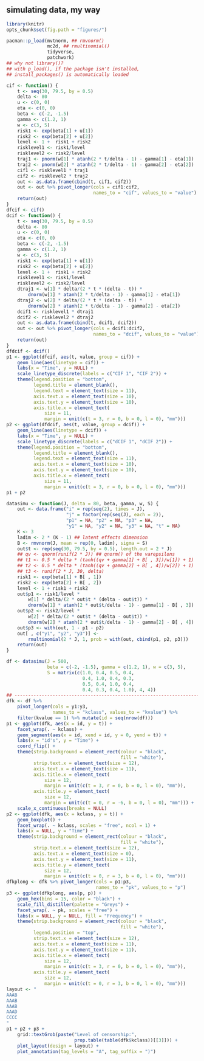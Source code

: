## simulating data, my way

```r
library(knitr)
opts_chunk$set(fig.path = "figures/")
```

```r
pacman::p_load(mvtnorm, ## rmvnorm()
               mc2d, ## rmultinomial()
               tidyverse,
               patchwork)
## why not library()?
## with p_load(), if the package isn't installed,
## install_packages() is automatically loaded
```

```r
cif <- function() {
    t <- seq(30, 79.5, by = 0.5)
    delta <- 80
    u <- c(0, 0)
    eta <- c(0, 0)
    beta <- c(-2, -1.5)
    gamma <- c(1.2, 1)
    w <- c(3, 5)
    risk1 <- exp(beta[1] + u[1])
    risk2 <- exp(beta[2] + u[2])
    level <- 1 +  risk1 + risk2
    risklevel1 <- risk1/level
    risklevel2 <- risk2/level
    traj1 <- pnorm(w[1] * atanh(2 * t/delta - 1) - gamma[1] - eta[1])
    traj2 <- pnorm(w[2] * atanh(2 * t/delta - 1) - gamma[2] - eta[2])
    cif1 <- risklevel1 * traj1
    cif2 <- risklevel2 * traj2
    out <- as.data.frame(cbind(t, cif1, cif2))
    out <- out %>% pivot_longer(cols = cif1:cif2,
                                names_to = "cif", values_to = "value")
    return(out)
}
dfcif <- cif()
dcif <- function() {
    t <- seq(30, 79.5, by = 0.5)
    delta <- 80
    u <- c(0, 0)
    eta <- c(0, 0)
    beta <- c(-2, -1.5)
    gamma <- c(1.2, 1)
    w <- c(3, 5)
    risk1 <- exp(beta[1] + u[1])
    risk2 <- exp(beta[2] + u[2])
    level <- 1 +  risk1 + risk2
    risklevel1 <- risk1/level
    risklevel2 <- risk2/level
    dtraj1 <- w[1] * delta/(2 * t * (delta - t)) *
        dnorm(w[1] * atanh(2 * t/delta - 1) - gamma[1] - eta[1])
    dtraj2 <- w[2] * delta/(2 * t * (delta - t)) *
        dnorm(w[2] * atanh(2 * t/delta - 1) - gamma[2] - eta[2])
    dcif1 <- risklevel1 * dtraj1
    dcif2 <- risklevel2 * dtraj2
    out <- as.data.frame(cbind(t, dcif1, dcif2))
    out <- out %>% pivot_longer(cols = dcif1:dcif2,
                                names_to = "dcif", values_to = "value")
    return(out)
}
dfdcif <- dcif()
p1 <- ggplot(dfcif, aes(t, value, group = cif)) +
    geom_line(aes(linetype = cif)) +
    labs(x = "Time", y = NULL) +
    scale_linetype_discrete(labels = c("CIF 1", "CIF 2")) +
    theme(legend.position = "bottom",
          legend.title = element_blank(),
          legend.text = element_text(size = 11),
          axis.text.x = element_text(size = 10),
          axis.text.y = element_text(size = 10),
          axis.title.x = element_text(
              size = 11,
              margin = unit(c(t = 3, r = 0, b = 0, l = 0), "mm")))
p2 <- ggplot(dfdcif, aes(t, value, group = dcif)) +
    geom_line(aes(linetype = dcif)) +
    labs(x = "Time", y = NULL) +
    scale_linetype_discrete(labels = c("dCIF 1", "dCIF 2")) +
    theme(legend.position = "bottom",
          legend.title = element_blank(),
          legend.text = element_text(size = 11),
          axis.text.x = element_text(size = 10),
          axis.text.y = element_text(size = 10),
          axis.title.x = element_text(
              size = 11,
              margin = unit(c(t = 3, r = 0, b = 0, l = 0), "mm")))
p1 + p2
```

```r
datasimu <- function(J, delta = 80, beta, gamma, w, S) {
    out <- data.frame("i" = rep(seq(2), times = J),
                      "j" = factor(rep(seq(J), each = 2)),
                      "p1" = NA, "p2" = NA, "p3" = NA,
                      "y1" = NA, "y2" = NA, "y3" = NA, "t" = NA)
    K <- 3
    ladim <- 2 * (K - 1) ## latent effects dimension
    B <- rmvnorm(J, mean = rep(0, ladim), sigma = S)
    out$t <- rep(seq(30, 79.5, by = 0.5), length.out = 2 * J)
    ## qv <- qnorm(runif(2 * J)) ## qnorm() of the varepsilons
    ## t1 <- 0.5 * delta * (tanh((qv + gamma[1] + B[ , 3])/w[1]) + 1)
    ## t2 <- 0.5 * delta * (tanh((qv + gamma[2] + B[ , 4])/w[2]) + 1)
    ## t3 <- runif(2 * J, 30, delta)
    risk1 <- exp(beta[1] + B[ , 1])
    risk2 <- exp(beta[2] + B[ , 2])
    level <- 1 + risk1 + risk2
    out$p1 <- risk1/level *
        w[1] * delta/(2 * out$t * (delta - out$t)) *
        dnorm(w[1] * atanh(2 * out$t/delta - 1) - gamma[1] - B[ , 3])
    out$p2 <- risk2/level *
        w[2] * delta/(2 * out$t * (delta - out$t)) *
        dnorm(w[2] * atanh(2 * out$t/delta - 1) - gamma[2] - B[ , 4])
    out$p3 <- with(out, 1 - p1 - p2)
    out[ , c("y1", "y2", "y3")] <-
        rmultinomial(2 * J, 1, prob = with(out, cbind(p1, p2, p3)))
    return(out)
}
```

```r
df <- datasimu(J = 500,
               beta = c(-2, -1.5), gamma = c(1.2, 1), w = c(3, 5),
               S = matrix(c(1.0, 0.4, 0.5, 0.4,
                            0.4, 1.0, 0.4, 0.3,
                            0.5, 0.4, 1.0, 0.4,
                            0.4, 0.3, 0.4, 1.0), 4, 4))
## ---------------------------------------------------------------------
dfk <- df %>%
    pivot_longer(cols = y1:y3,
                 names_to = "kclass", values_to = "kvalue") %>%
    filter(kvalue == 1) %>% mutate(id = seq(nrow(df)))
p1 <- ggplot(dfk, aes(x = id, y = t)) +
    facet_wrap(. ~ kclass) +
    geom_segment(aes(x = id, xend = id, y = 0, yend = t)) +
    labs(x = "id's", y = "Time") +
    coord_flip() +
    theme(strip.background = element_rect(colour = "black",
                                          fill = "white"),
          strip.text.x = element_text(size = 12),
          axis.text.x = element_text(size = 11),
          axis.title.x = element_text(
              size = 12,
              margin = unit(c(t = 3, r = 0, b = 0, l = 0), "mm")),
          axis.title.y = element_text(
              size = 12,
              margin = unit(c(t = 0, r = -6, b = 0, l = 0), "mm"))) +
    scale_x_continuous(breaks = NULL)
p2 <- ggplot(dfk, aes(x = kclass, y = t)) +
    geom_boxplot() +
    facet_wrap(. ~ kclass, scales = "free", ncol = 1) +
    labs(x = NULL, y = "Time") +
    theme(strip.background = element_rect(colour = "black",
                                          fill = "white"),
          strip.text.x = element_text(size = 12),
          axis.text.x = element_text(size = 0),
          axis.text.y = element_text(size = 11),
          axis.title.y = element_text(
              size = 12,
              margin = unit(c(t = 0, r = 3, b = 0, l = 0), "mm")))
dfkplong <- dfk %>% pivot_longer(cols = p1:p3,
                                 names_to = "pk", values_to = "p")
p3 <- ggplot(dfkplong, aes(p, p)) +
    geom_hex(bins = 15, color = "black") +
    scale_fill_distiller(palette = "Greys") +
    facet_wrap(. ~ pk, scales = "free") +
    labs(x = NULL, y = NULL, fill = "Frequency") +
    theme(strip.background = element_rect(colour = "black",
                                          fill = "white"),
          legend.position = "top",
          strip.text.x = element_text(size = 12),
          axis.text.x = element_text(size = 11),
          axis.text.y = element_text(size = 11),
          axis.title.x = element_text(
              size = 12,
              margin = unit(c(t = 3, r = 0, b = 0, l = 0), "mm")),
          axis.title.y = element_text(
              size = 12,
              margin = unit(c(t = 0, r = 3, b = 0, l = 0), "mm")))
layout <- "
AAAB
AAAB
AAAB
AAAD
CCCC
"
p1 + p2 + p3 +
    grid::textGrob(paste("Level of censorship:",
                         prop.table(table(dfk$kclass))[[3]])) +
    plot_layout(design = layout) +
    plot_annotation(tag_levels = "A", tag_suffix = ")")
```
